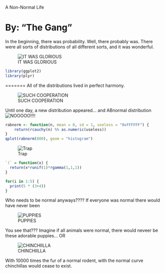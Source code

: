 A Non-Normal Life 

By: "The Gang"
========================================================

In the beginning, there was probability. Well, there probably was. There were all sorts of distributions of all different sorts, and it was wonderful.

![IT WAS GLORIOUS](http://i.imgur.com/FVXGtV0.png)

```r
library(ggplot2)
library(plyr)
```

=======
All of the distributions lived in perfect harmony.

![SUCH COOPERATION](http://i.imgur.com/NayB2RR.gif)

Until one day, a new distribution appeared... and ABnormal distribution
![NOOOOO!!!!](http://i.imgur.com/OVe8D.jpg)


```r
rabnorm <- function(n, mean = 0, sd = 1, useless = "0xFFFFFF") {
    return(rcauchy(n) %% as.numeric(useless))
}
qplot(rabnorm(800), geom = "histogram")
```

![Trap](http://cccpwned.com/img/ackbar.jpg)

```r
`(` = function(x) {
  return(x*runif(1)*rgamma(1,1,1))
}

for(i in 1:5) {
  print(5 * (3+4))
}
```

Who needs to be normal anyways???? If everyone was normal there would have never been

![PUPPIES](https://www.google.com/search?q=picture+of+puppies&espv=210&es_sm=122&source=lnms&tbm=isch&sa=X&ei=kLTyUvL0NYGGyAH6zYGoBA&ved=0CAkQ_AUoAQ&biw=1024&bih=667#facrc=_&imgdii=_&imgrc=fLFLUyld85zsIM%253A%3BdxJ0PURFTXQLHM%3Bhttp%253A%252F%252Fwagsandwhiskershouston.files.wordpress.com%252F2012%252F09%252Fpuppy-dog.jpg%3Bhttp%253A%252F%252Fwagsandwhiskershouston.wordpress.com%252F2012%252F09%252F10%252F1735%252F%3B800%3B531)

You see that??? Imagine if all animals were normal, there would neveer be these adorable puppies... OR

![CHINCHIILLA](https://www.google.com/search?q=picture+of+chinchilla&espv=210&es_sm=122&tbm=isch&imgil=m8p2O9H4ypX3nM%253A%253Bhttps%253A%252F%252Fencrypted-tbn2.gstatic.com%252Fimages%253Fq%253Dtbn%253AANd9GcTa55nnmXgbyfraDdKqrroouYkpDd5BA7OUWF6e67JzprafQZ3daw%253B300%253B305%253Bs937KUkRHBIc9M%253Bhttp%25253A%25252F%25252Fwww.gopetsamerica.com%25252Fsmall-animals%25252Fchinchilla%25252Fchinchilla_pet.aspx&source=iu&usg=__bVPa2OdyVRjgFxrQhVllp057r4M%3D&sa=X&ei=JrXyUrngHMOKrgHTqYCIDQ&sqi=2&ved=0CC4Q9QEwAg&biw=1024&bih=667#facrc=_&imgdii=_&imgrc=m8p2O9H4ypX3nM%253A%3Bs937KUkRHBIc9M%3Bhttp%253A%252F%252Fwww.gopetsamerica.com%252Fsmall-animals%252Fchinchilla%252Fchin.jpg%3Bhttp%253A%252F%252Fwww.gopetsamerica.com%252Fsmall-animals%252Fchinchilla%252Fchinchilla_pet.aspx%3B300%3B305)

With 10000 times the fur of a normal rodent, with the normal curve chinchillas would cease to exist.
